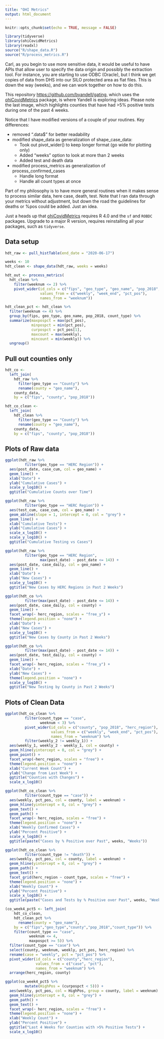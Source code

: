 ```yaml
---
title: "OHI Metrics"
output: html_document
---
```


```r
knitr::opts_chunk$set(echo = TRUE, message = FALSE)
```

```r
library(tidyverse)
library(ohiCovidMetrics)
library(readxl)
source("R/shape_data.R")
source("R/process_metrics.R")
```

Carl, as you begin to use more sensitive data, it would be useful to have APIs that allow user to specify the data origin and possibly the extraction tool. For instance, you are starting to use ODBC (Oracle), but I think we get copies of data from DHS into our SILO protected area as flat files. This is down the way (weeks), and we can work together on how to do this.

This repository <https://github.com/byandell/gating>, which uses the [ohiCovidMetrics](https://github.com/carlbfrederick/ohiCovidMetrics) package, is where Yandell is exploring ideas.
Please note the last image, which highlights counties that have had >5% positive tests during one of the past 4 weeks.

Notice that I have modified versions of a couple of your routines. Key differences:

- removed ".data$" for better readability
- modified shape_data as generalization of shape_case_data:
    + Took out pivot_wider() to keep longer format (go wide for plotting only)
    + Added "weeks" option to look at more than 2 weeks
    + Added test and death data
- modified process_metrics as generalization of process_confirmed_cases
    + Handle long format
    + Handle all count types at once

Part of my philosophy is to have more general routines when it makes sense to process similar data, here case, death, test. Note that I ran data through your metrics without adjustment, but down the road the guidelines for deaths or %pos could be added. Just an idea.

Just a heads up that [ohiCovidMetrics](https://github.com/carlbfrederick/ohiCovidMetrics) requires R 4.0 and the `sf` and `ROBDC` packages. Upgrade to a major R version, requires reinstalling all your packages, such as `tidyverse`.

## Data setup

```r
hdt_raw <- pull_histTable(end_date = "2020-06-17") 
```

```r
weeks <- 10
hdt_clean <- shape_data(hdt_raw, weeks = weeks)
```

```r
hdt_out <- process_metrics(
  hdt_clean %>%
    filter(weeknum <= 2) %>%
    pivot_wider(id_cols = c("fips", "geo_type", "geo_name", "pop_2018", "count_type"),
                values_from = c("weekly", "week_end", "pct_pos"),
                names_from = "weeknum"))
```

```r
hdt_clean_pct <- hdt_clean %>%
  filter(weeknum <= 4) %>%
  group_by(fips, geo_type, geo_name, pop_2018, count_type) %>%
  summarize(maxpospct = max(pct_pos),
            minpospct = min(pct_pos),
            curpospct = pct_pos[1],
            maxcount = max(weekly),
            mincount = min(weekly)) %>%
  ungroup()
```

## Pull out counties only

```r
hdt_co <- 
  left_join(
    hdt_raw %>%
      filter(geo_type == "County") %>%
      rename(county = "geo_name"),
    county_data,
    by = c("fips", "county", "pop_2018"))
```

```r
hdt_co_clean <- 
  left_join(
    hdt_clean %>%
      filter(geo_type == "County") %>%
      rename(county = "geo_name"),
    county_data,
    by = c("fips", "county", "pop_2018"))
```

## Plots of Raw data

```r
ggplot(hdt_raw %>% 
         filter(geo_type == "HERC Region")) +
  aes(post_date, case_cum, col = geo_name) +
  geom_line() +
  xlab("Date") +
  ylab("Cumulative Cases") +
  scale_y_log10() +
  ggtitle("Cumulative Counts over Time")
```

```r
ggplot(hdt_raw %>% 
         filter(geo_type == "HERC Region")) +
  aes(test_cum, case_cum, col = geo_name) +
  geom_abline(slope = 1, intercept = 0, col = "grey") +
  geom_line() +
  xlab("Cumulative Tests") +
  ylab("Cumulative Cases") +
  scale_x_log10() +
  scale_y_log10() +
  ggtitle("Cumulative Testing vs Cases")
```

```r
ggplot(hdt_raw %>% 
         filter(geo_type == "HERC Region",
                max(post_date) - post_date <= 14)) +
  aes(post_date, case_daily, col = geo_name) +
  geom_line() +
  xlab("Date") +
  ylab("New Cases") +
  scale_y_log10() +
  ggtitle("New Cases by HERC Regions in Past 2 Weeks")
```

```r
ggplot(hdt_co %>%
         filter(max(post_date) - post_date <= 14)) +
  aes(post_date, case_daily, col = county) +
  geom_line() +
  facet_wrap(~ herc_region, scales = "free_y") +
  theme(legend.position = "none") +
  xlab("Date") +
  ylab("New Cases") +
  scale_y_log10() +
  ggtitle("New Cases by County in Past 2 Weeks")
```

```r
ggplot(hdt_co %>%
         filter(max(post_date) - post_date <= 14)) +
  aes(post_date, test_daily, col = county) +
  geom_line() +
  facet_wrap(~ herc_region, scales = "free_y") +
  xlab("Date") +
  ylab("New Cases") +
  theme(legend.position = "none") +
  scale_y_log10() +
  ggtitle("New Testing by County in Past 2 Weeks")
```

## Plots of Clean Data

```r
ggplot(hdt_co_clean %>% 
         filter(count_type == "case",
                weeknum < 3) %>%
         pivot_wider(id_cols = c("county", "pop_2018", "herc_region"),
                     values_from = c("weekly", "week_end", "pct_pos"),
                     names_from = "weeknum") %>%
         filter(weekly_2 != weekly_1)) +
  aes(weekly_1, weekly_2 - weekly_1, col = county) +
  geom_hline(yintercept = 0, col = "grey") +
  geom_point() +
  facet_wrap(~herc_region, scales = "free") +
  theme(legend.position = "none") +
  xlab("Current Week Count") +
  ylab("Change from Last Week") +
  ggtitle("Counties with Changes") +
  scale_x_log10()
```

```r
ggplot(hdt_co_clean %>% 
         filter(count_type == "case")) +
  aes(weekly, pct_pos, col = county, label = weeknum) +
  geom_hline(yintercept = 0, col = "grey") +
  geom_text() +
  geom_path() +
  facet_wrap(~ herc_region, scales = "free") +
  theme(legend.position = "none") +
  xlab("Weekly Confirmed Cases") +
  ylab("Percent Positive") +
  scale_x_log10() +
  ggtitle(paste("Cases by % Positive over Past", weeks, "Weeks"))
```

```r
ggplot(hdt_co_clean %>% 
         filter(count_type != "death")) +
  aes(weekly, pct_pos, col = county, label = weeknum) +
  geom_hline(yintercept = 0, col = "grey") +
  geom_path() +
  geom_text() +
  facet_grid(herc_region ~ count_type, scales = "free") +
  theme(legend.position = "none") +
  xlab("Weekly Count") +
  ylab("Percent Positive") +
  scale_x_log10() +
  ggtitle(paste("Cases and Tests by % Positive over Past", weeks, "Weeks"))
```

```r
(co_week4_pct5 <- left_join(
    hdt_co_clean,
    hdt_clean_pct %>%
      rename(county = "geo_name"),
    by = c("fips","geo_type","county","pop_2018","count_type")) %>% 
    filter(count_type == "case",
           weeknum <= 4,
           maxpospct >= 5)) %>%
  filter(count_type == "case") %>%
  select(county, weeknum, weekly, pct_pos, herc_region) %>%
  rename(case = "weekly", pct = "pct_pos") %>%
  pivot_wider(id_cols = c("county","herc_region"),
              values_from = c("case", "pct"),
              names_from = "weeknum") %>%
  arrange(herc_region, county)
```

```r
ggplot(co_week4_pct5 %>%
         mutate(HighPos = (curpospct < 5))) +
  aes(weekly, pct_pos, col = HighPos, group = county, label = weeknum) +
  geom_hline(yintercept = 0, col = "grey") +
  geom_path() +
  geom_text() +
  facet_wrap(~ herc_region, scales = "free") +
  theme(legend.position = "none") +
  xlab("Weekly Count") +
  ylab("Percent Positive") +
  ggtitle("Last 4 Weeks for Counties with >5% Positive Tests") +
  scale_x_log10()
```